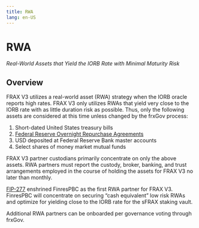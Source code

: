 ```yaml
---
title: RWA
lang: en-US
---
```


# RWA
*Real-World Assets that Yield the IORB Rate with Minimal Maturity Risk*

## Overview
FRAX V3 utilizes a real-world asset (RWA) strategy when the IORB oracle reports high rates. FRAX V3 only utilizes RWAs that yield very close to the IORB rate with as little duration risk as possible. Thus, only the following assets are considered at this time unless changed by the frxGov process:

1) Short-dated United States treasury bills
2) [Federal Reserve Overnight Repurchase Agreements](https://www.federalreserve.gov/monetarypolicy/standing-overnight-repurchase-agreement-facility.htm)
3) USD deposited at Federal Reserve Bank master accounts
4) Select shares of money market mutual funds

FRAX V3 partner custodians primarily concentrate on only the above assets. RWA partners must report the custody, broker, banking, and trust arrangements employed in the course of holding the assets for FRAX V3 no later than monthly.

[FIP-277](https://gov.frax.finance/t/fip-277-onboard-finrespbc-as-frax-v3s-offchain-rwa-partner/2492) enshrined FinresPBC as the first RWA partner for FRAX V3. FinresPBC will concentrate on securing “cash equivalent” low risk RWAs and optimize for yielding close to the IORB rate for the sFRAX staking vault.

Additional RWA partners can be onboarded per governance voting through frxGov.
